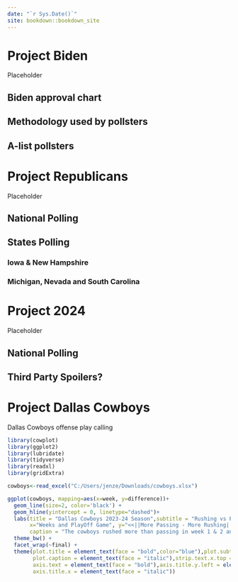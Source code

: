 ```yaml
--- 
date: "`r Sys.Date()`"
site: bookdown::bookdown_site 
---
```


# Project Biden

Placeholder


## Biden approval chart 
## Methodology used by pollsters
## A-list pollsters

<!--chapter:end:index.Rmd-->


# Project Republicans

Placeholder


## National Polling
## States Polling
### Iowa & New Hampshire
### Michigan, Nevada and South Carolina

<!--chapter:end:02-gop.Rmd-->


# Project 2024

Placeholder


## National Polling
## Third Party Spoilers?

<!--chapter:end:03-race.Rmd-->

# Project Dallas Cowboys
<p>
Dallas Cowboys offense play calling
</p> 

```r

library(cowplot)
library(ggplot2)
library(lubridate)
library(tidyverse) 
library(readxl) 
library(gridExtra)

cowboys<-read_excel("C:/Users/jenze/Downloads/cowboys.xlsx")

ggplot(cowboys, mapping=aes(x=week, y=difference))+
  geom_line(size=2, color='black') +
  geom_hline(yintercept = 0, linetype="dashed")+
  labs(title = "Dallas Cowboys 2023-24 Season",subtitle = "Rushing vs Passing Attempts",
       x="Weeks and PlayOff Game", y="<<||More Passing - More Rushing||>>",
       caption = "The cowboys rushed more than passing in week 1 & 2 and then chose passing for the rest of the season\nincluding their playoff game aganist the packers where Dak threw 60 times in their home loss.\njamesstats.github.io/blog")+
  theme_bw() +
  facet_wrap(~final) +
  theme(plot.title = element_text(face = "bold",color="blue"),plot.subtitle = element_text(face = "italic"),
        plot.caption = element_text(face = "italic"),strip.text.x.top = element_text(face = "bold"),
        axis.text = element_text(face = "bold"),axis.title.y.left = element_text(face = "bold"),
        axis.title.x = element_text(face = "italic")) 

```


<!--chapter:end:04-cowboys.Rmd-->

